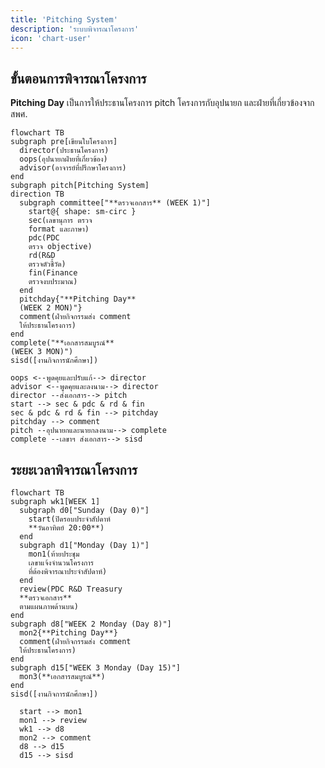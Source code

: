 ```yaml
---
title: 'Pitching System'
description: 'ระบบพิจารณาโครงการ'
icon: 'chart-user'
---
```


## ขั้นตอนการพิจารณาโครงการ

**Pitching Day** เป็นการให้ประธานโครงการ pitch โครงการกับอุปนายก และฝ่ายที่เกี่ยวข้องจาก สพศ.

```mermaid
flowchart TB
subgraph pre[เขียนใบโครงการ]
  director(ประธานโครงการ)
  oops(อุปนายกฝ่ายที่เกี่ยวข้อง)
  advisor(อาจารย์ที่ปรึกษาโครงการ)
end
subgraph pitch[Pitching System]
direction TB
  subgraph committee["**ตรวจเอกสาร** (WEEK 1)"]
    start@{ shape: sm-circ }
    sec(เลขานุการ ตรวจ
    format และภาษา)
    pdc(PDC
    ตรวจ objective)
    rd(R&D
    ตรวจตัวชี้วัด)
    fin(Finance
    ตรวจงบประมาณ)
  end
  pitchday{"**Pitching Day**
  (WEEK 2 MON)"}
  comment(ฝ่ายกิจกรรมส่ง comment
  ให้ประธานโครงการ)
end
complete("**เอกสารสมบูรณ์**
(WEEK 3 MON)")
sisd([งานกิจการนักศึกษา])

oops <--พูดคุยและปรับแก้--> director
advisor <--พูดคุยและลงนาม--> director
director --ส่งเอกสาร--> pitch
start --> sec & pdc & rd & fin
sec & pdc & rd & fin --> pitchday
pitchday --> comment
pitch --อุปนายกและนายกลงนาม--> complete
complete --เลขาฯ ส่งเอกสาร--> sisd
```

## ระยะเวลาพิจารณาโครงการ

```mermaid
flowchart TB
subgraph wk1[WEEK 1]
  subgraph d0["Sunday (Day 0)"]
    start(ปิดรอบประจำสัปดาห์
    **วันอาทิตย์ 20:00**)
  end
  subgraph d1["Monday (Day 1)"]
    mon1(ท้ายประชุม
    เลขาแจ้งจำนวนโครงการ
    ที่ต้องพิจารณาประจำสัปดาห์)
  end
  review(PDC R&D Treasury
  **ตรวจเอกสาร**
  ตามแผนภาพด้านบน)
end
subgraph d8["WEEK 2 Monday (Day 8)"]
  mon2{**Pitching Day**}
  comment(ฝ่ายกิจกรรมส่ง comment
  ให้ประธานโครงการ)
end
subgraph d15["WEEK 3 Monday (Day 15)"]
  mon3(**เอกสารสมบูรณ์**)
end
sisd([งานกิจการนักศึกษา])

  start --> mon1
  mon1 --> review
  wk1 --> d8
  mon2 --> comment
  d8 --> d15
  d15 --> sisd
```
